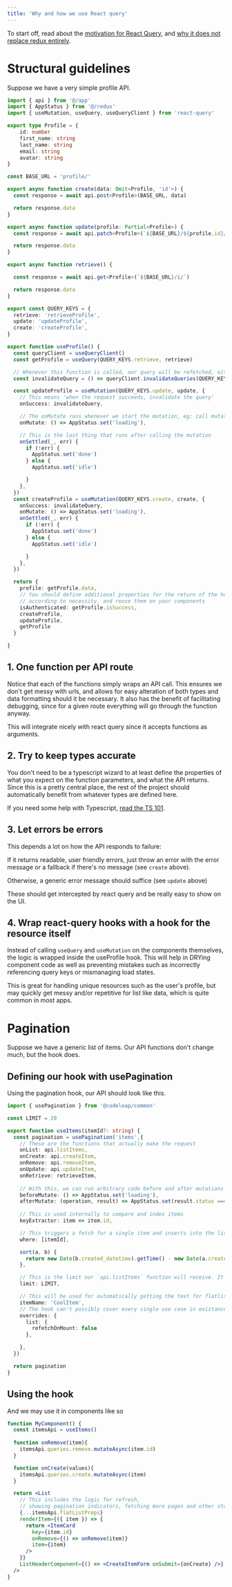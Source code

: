 ```yaml
---
title: 'Why and how we use React query'
---
```


To start off, read about the [motivation for React Query](https://tanstack.com/query/v4/docs/overview), and [why it does not replace redux entirely](https://tanstack.com/query/v4/docs/guides/does-this-replace-client-state).


# Structural guidelines

Suppose we have a very simple profile API.

```typescript
import { api } from '@/app'
import { AppStatus } from '@/redux'
import { useMutation, useQuery, useQueryClient } from 'react-query'

export type Profile = {
    id: number
    first_name: string
    last_name: string
    email: string
    avatar: string
}

const BASE_URL = 'profile/'

export async function create(data: Omit<Profile, 'id'>) {
  const response = await api.post<Profile>(BASE_URL, data)

  return response.data
}

export async function update(profile: Partial<Profile>) {
  const response = await api.patch<Profile>(`${BASE_URL}/${profile.id}/`, profile)

  return response.data
}

export async function retrieve() {

  const response = await api.get<Profile>(`${BASE_URL}/i/`)

  return response.data
}

export const QUERY_KEYS = {
  retrieve: 'retrieveProfile',
  update: 'updateProfile',
  create: 'createProfile',
}

export function useProfile() {
  const queryClient = useQueryClient()
  const getProfile = useQuery(QUERY_KEYS.retrieve, retrieve)

  // Whenever this function is called, our query will be refetched, either in the foreground or in the background
  const invalidateQuery = () => queryClient.invalidateQueries(QUERY_KEYS.retrieve)

  const updateProfile = useMutation(QUERY_KEYS.update, update, {
    // This means 'when the request succeeds, invalidate the query'
    onSuccess: invalidateQuery,

    // The onMutate runs whenever we start the mutation, eg: call mutation.mutateAsync
    onMutate: () => AppStatus.set('loading'),

    // This is the last thing that runs after calling the mutation
    onSettled(_, err) {
      if (!err) {
        AppStatus.set('done')
      } else {
        AppStatus.set('idle')

      }
    },
  })
  const createProfile = useMutation(QUERY_KEYS.create, create, {
    onSuccess: invalidateQuery,
    onMutate: () => AppStatus.set('loading'),
    onSettled(_, err) {
      if (!err) {
        AppStatus.set('done')
      } else {
        AppStatus.set('idle')

      }
    },
  })

  return {
    profile: getProfile.data,
    // You should define additional properties for the return of the hook 
    // according to necessity, and reuse them on your components
    isAuthenticated: getProfile.isSuccess,
    createProfile,
    updateProfile,
    getProfile
  }

}
```

## 1. One function per API route

Notice that each of the functions simply wraps an API call. This ensures we don't get messy with urls, and allows for easy alteration of both types and data formatting should it be necessary. It also has the benefit of facilitating debugging, since for a given route everything will go through the function anyway.

This will integrate nicely with react query since it accepts functions as arguments.

## 2. Try to keep types accurate

You don't need to be a typescript wizard to at least define the properties of what you expect on the function parameters, and what the API returns. Since this is a pretty central place, the rest of the project should automatically benefit from whatever types are defined here.

If you need some help with Typescript, [read the TS 101](/concepts/typescript).

## 3. Let errors be errors

This depends a lot on how the API responds to failure:

If it returns readable, user friendly errors, just throw an error with the error message or a fallback if there's no message (see `create` above). 

Otherwise, a generic error message should suffice (see `update` above) 

These should get intercepted by react query and be really easy to show on the UI.

## 4. Wrap react-query hooks with a hook for the resource itself

Instead of calling `useQuery` and `useMutation` on the components themselves, the logic is wrapped inside the useProfile hook. This will help in DRYing component code as well as preventing mistakes such as incorrectly referencing query keys or mismanaging load states.

This is great for handling unique resources such as the user's profile, but may quickly get messy and/or repetitive for list like data, which is quite common in most apps.

# Pagination

Suppose we have a generic list of items. Our API functions don't change much, but the hook does.

## Defining our hook with usePagination

Using the pagination hook, our API should look like this.

```typescript
import { usePagination } from '@codeleap/common'

const LIMIT = 20

export function useItems(itemId?: string) {
  const pagination = usePagination('items',{
    // These are the functions that actually make the request
    onList: api.listItems,
    onCreate: api.createItem,
    onRemove: api.removeItem,
    onUpdate: api.updateItem,
    onRetrieve: retrieveItem,
    
    // With this, we can run arbitrary code before and after mutations
    beforeMutate: () => AppStatus.set('loading'),
    afterMutate: (operation, result) => AppStatus.set(result.status === 'error' ? 'idle' : 'done'),
    
    // This is used internally to compare and index items
    keyExtractor: item => item.id,

    // This triggers a fetch for a single item and inserts into the list
    where: [itemId], 

    sort(a, b) {
      return new Date(b.created_datetime).getTime() - new Date(a.created_datetime).getTime()
    },

    // This is the limit our `api.listItems` function will receive. It's also used internally to determine initalState
    limit: LIMIT,

    // This will be used for automatically getting the text for flatlists
    itemName: 'CoolItem',
    // The hook can't possibly cover every single use case in existance, so you may override it on a query per query basis. 
    overrides: {
      list: {
        refetchOnMount: false
      },

    },
  })

  return pagination
}
```

## Using the hook

And we may use it in components like so

```jsx
function MyComponent() {
  const itemsApi = useItems()
  
  function onRemove(item){
    itemsApi.queries.remove.mutateAsync(item.id)
  }

  function onCreate(values){
    itemsApi.queries.create.mutateAsync(item)
  }

  return <List
    // This includes the logic for refresh, 
    // showing pagination indicators, fetching more pages and other stuff
    {...itemsApi.flatListProps} 
    renderItem={({ item }) => {
      return <ItemCard
        key={item.id}
        onRemove={() => onRemove(item)}
        item={item}
      />
    }}
    ListHeaderComponent={() => <CreateItemForm onSubmit={onCreate} />}
  />
}
```

